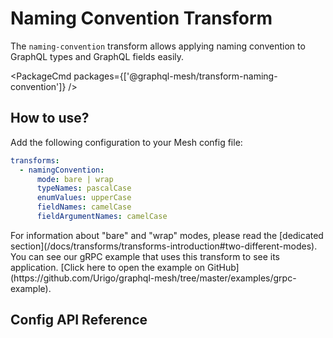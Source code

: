 
# Naming Convention Transform

The `naming-convention` transform allows applying naming convention to GraphQL types and GraphQL fields easily.

<PackageCmd packages={['@graphql-mesh/transform-naming-convention']} />

## How to use?

Add the following configuration to your Mesh config file:

```yaml
transforms:
  - namingConvention:
      mode: bare | wrap
      typeNames: pascalCase
      enumValues: upperCase
      fieldNames: camelCase
      fieldArgumentNames: camelCase
```

<Callout>
  For information about "bare" and "wrap" modes, please read the [dedicated
  section](/docs/transforms/transforms-introduction#two-different-modes).
</Callout>

<Callout>
  You can see our gRPC example that uses this transform to see its application. [Click here to open the example on
  GitHub](https://github.com/Urigo/graphql-mesh/tree/master/examples/grpc-example).
</Callout>

## Config API Reference


<API />
